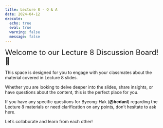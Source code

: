 ```yaml
---
title: Lecture 8 - Q & A
date: 2024-04-12
execute: 
  echo: true
  eval: true
  warning: false
  message: false
---
```


<font size = "5">Welcome to our Lecture 8 Discussion Board! 👋 </font>


This space is designed for you to engage with your classmates about the material covered in Lecture 8 slides.

Whether you are looking to delve deeper into the slides, share insights, or have questions about the content, this is the perfect place for you.

If you have any specific questions for Byeong-Hak (**@bcdanl**) regarding the Lecture 8 materials or need clarification on any points, don't hesitate to ask here. 

Let's collaborate and learn from each other!

